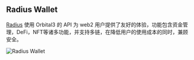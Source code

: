 
## Radius Wallet

[Radius](https://radiuswallet.com/) 使用 Orbital3 的 API 为 web2 用户提供了友好的体验，功能包含资金管理，DeFi，NFT等诸多功能，并支持多链，在降低用户的使用成本的同时，兼顾安全。

<Image src="/radius-wallet-android-preview.png" alt="Radius Wallet" width={500} height={500} />